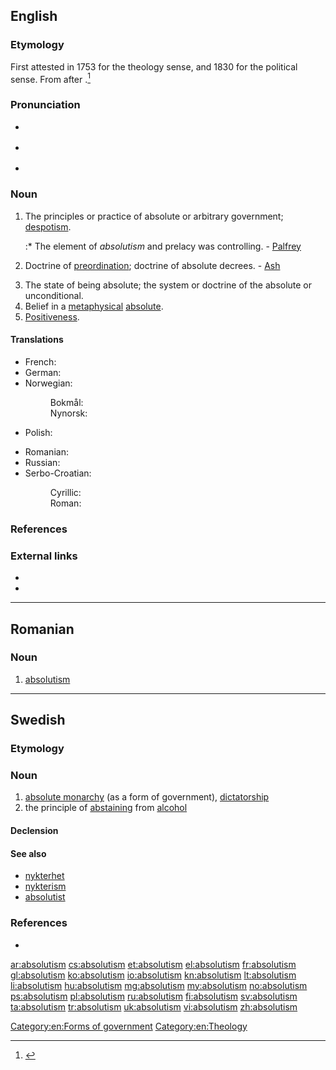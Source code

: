 ==English==

===Etymology===
First attested in 1753 for the theology sense, and 1830 for the political sense.
From {{suffix|absolute|ism}} after {{etl|fr}} {{term|absolutisme|lang=fr}}.<ref name=SOED>{{reference-book | last =| first = | authorlink =  | coauthors =  | editor =Brown, Lesley  | others =  | title = The Shorter Oxford English Dictionary | origdate =  | origyear = 1933| origmonth =  | url =  | format =  | accessdate =  | accessyear =  | accessmonth =  | edition = 5th | date =  | year =2003| month =  | publisher =Oxford University Press  | location =Oxford, UK | language =  | id =  | doi = | isbn =978-0-19-860575-7 | lccn = | ol = | pages =9| chapter =  | chapterurl =  | quote =}}</ref>

===Pronunciation===
* {{a|UK}} {{IPA|/ˈæb.sə.luː.tɪz.m̩/|/ˈæb.sə.ljuː.tɪz.m̩/}}
* {{a|US}} {{IPA|/ˈæb.səˌluˌtɪz.m̩/|/ˈæb.səˌljuˌtɪz.m̩/}}
* {{audio|en-us-absolutism.ogg|Audio (US)}}

===Noun===
{{en-noun}}

# {{context|label=political science}} The principles or practice of absolute or arbitrary government; [[despotism]].
#:* The element of ''absolutism'' and prelacy was controlling. - [[Palfrey]]
# {{context|label=theology}} Doctrine of [[preordination]]; doctrine of absolute decrees. - [[Ash]]
# The state of being absolute; the system or doctrine of the absolute or unconditional.
# Belief in a [[metaphysical]] [[absolute]].
# [[positiveness|Positiveness]].

====Translations====
{{trans-top|political science: absolute or arbritary government; despotism}}
* French: {{t+|fr|absolutisme}}
* German: {{t+|de|Absolutismus|m}}
* Norwegian:
*: Bokmål: {{t+|no|absolutisme|m}}
*: Nynorsk: {{t-|nn|absolutisme|m}}
* Polish: {{t+|pl|absolutyzm|m}}
{{trans-mid}}
* Romanian: {{t-|ro|absolutism|n}}
* Russian: {{t+|ru|абсолютизм|m|tr=absoljutízm|sc=Cyrl}}
* Serbo-Croatian:
*: Cyrillic: {{t-|sh|апсолутизам|m|sc=Cyrl}}
*: Roman: {{t-|sh|apsolutizam|m}}
{{trans-bottom}}

{{trans-top|theology: doctrine of preordination; doctrine of absolute decrees}}
{{trans-mid}}
{{trans-bottom}}

{{trans-top|the state of being absolute; the system or doctrine of the absolute or unconditional}}
{{trans-mid}}
{{trans-bottom}}

{{trans-top|belief in a metaphysical absolute}}
{{trans-mid}}
{{trans-bottom}}

{{trans-top|positiveness}}
{{trans-mid}}
{{trans-bottom}}

===References===
<references/>

===External links===
* {{R:OneLook}}
* {{R:Webster 1913}}

[[Category:en:Forms of government]]
[[Category:en:Theology]]

----

==Romanian==

===Noun===
{{ro-noun|n}}

# [[#English|absolutism]]

----

==Swedish==

===Etymology===
{{suffix|absolut|ism|lang=sv}}

===Noun===
{{sv-noun|g=c|uncountable}}

# [[absolute monarchy]] (as a form of government), [[dictatorship]]
# the principle of [[abstaining]] from [[alcohol]]

====Declension====
{{sv-noun-unc-irreg-c|2=absolutismen}}

====See also====
* [[nykterhet]]
* [[nykterism]]
* [[absolutist]]

===References===
* {{R:runeberg.org|saol|8|0009.html absolutism}}

[[ar:absolutism]]
[[cs:absolutism]]
[[et:absolutism]]
[[el:absolutism]]
[[fr:absolutism]]
[[gl:absolutism]]
[[ko:absolutism]]
[[io:absolutism]]
[[kn:absolutism]]
[[lt:absolutism]]
[[li:absolutism]]
[[hu:absolutism]]
[[mg:absolutism]]
[[my:absolutism]]
[[no:absolutism]]
[[ps:absolutism]]
[[pl:absolutism]]
[[ru:absolutism]]
[[fi:absolutism]]
[[sv:absolutism]]
[[ta:absolutism]]
[[tr:absolutism]]
[[uk:absolutism]]
[[vi:absolutism]]
[[zh:absolutism]]